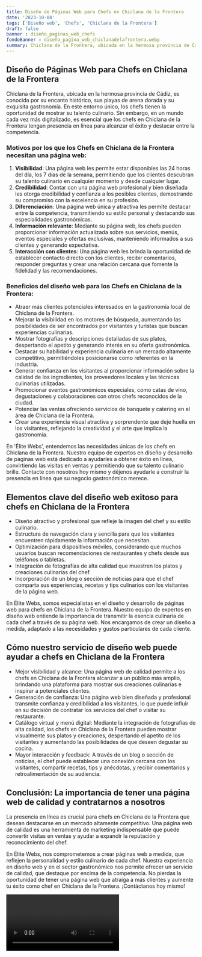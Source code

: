 ```yaml
---
title: Diseño de Páginas Web para Chefs en Chiclana de la Frontera
date: '2023-10-04'
tags: ['Diseño web', 'Chefs', 'Chiclana de la Frontera']
draft: false
banner : diseño_paginas_web_chefs
fondoBanner : diseño_pagina_web_chiclanadelafrontera.webp
summary: Chiclana de la Frontera, ubicada en la hermosa provincia de Cádiz, es conocida por su encanto histórico, sus playas de arena dorada y su exquisita gastronomía. En este entorno único, los chefs tienen la oportunidad de mostrar su talento culinario. Sin embargo, en un mundo cada vez más digitalizado, es esencial que los chefs en Chiclana de la Frontera tengan presencia en línea para alcanzar el éxito y destacar entre la competencia.
---
```


## Diseño de Páginas Web para Chefs en Chiclana de la Frontera

Chiclana de la Frontera, ubicada en la hermosa provincia de Cádiz, es conocida por su encanto histórico, sus playas de arena dorada y su exquisita gastronomía. En este entorno único, los chefs tienen la oportunidad de mostrar su talento culinario. Sin embargo, en un mundo cada vez más digitalizado, es esencial que los chefs en Chiclana de la Frontera tengan presencia en línea para alcanzar el éxito y destacar entre la competencia.

### Motivos por los que los Chefs en Chiclana de la Frontera necesitan una página web:

1. **Visibilidad**: Una página web les permite estar disponibles las 24 horas del día, los 7 días de la semana, permitiendo que los clientes descubran su talento culinario en cualquier momento y desde cualquier lugar.
2. **Credibilidad**: Contar con una página web profesional y bien diseñada les otorga credibilidad y confianza a los posibles clientes, demostrando su compromiso con la excelencia en su profesión.
3. **Diferenciación**: Una página web única y atractiva les permite destacar entre la competencia, transmitiendo su estilo personal y destacando sus especialidades gastronómicas.
4. **Información relevante**: Mediante su página web, los chefs pueden proporcionar información actualizada sobre sus servicios, menús, eventos especiales y ofertas exclusivas, manteniendo informados a sus clientes y generando expectativa.
5. **Interacción con clientes**: Una página web les brinda la oportunidad de establecer contacto directo con los clientes, recibir comentarios, responder preguntas y crear una relación cercana que fomente la fidelidad y las recomendaciones.

### Beneficios del diseño web para los Chefs en Chiclana de la Frontera:

- Atraer más clientes potenciales interesados en la gastronomía local de Chiclana de la Frontera.
- Mejorar la visibilidad en los motores de búsqueda, aumentando las posibilidades de ser encontrados por visitantes y turistas que buscan experiencias culinarias.
- Mostrar fotografías y descripciones detalladas de sus platos, despertando el apetito y generando interés en su oferta gastronómica.
- Destacar su habilidad y experiencia culinaria en un mercado altamente competitivo, permitiéndoles posicionarse como referentes en la industria.
- Generar confianza en los visitantes al proporcionar información sobre la calidad de los ingredientes, los proveedores locales y las técnicas culinarias utilizadas.
- Promocionar eventos gastronómicos especiales, como catas de vino, degustaciones y colaboraciones con otros chefs reconocidos de la ciudad.
- Potenciar las ventas ofreciendo servicios de banquete y catering en el área de Chiclana de la Frontera.
- Crear una experiencia visual atractiva y sorprendente que deje huella en los visitantes, reflejando la creatividad y el arte que implica la gastronomía.

En 'Élite Webs', entendemos las necesidades únicas de los chefs en Chiclana de la Frontera. Nuestro equipo de expertos en diseño y desarrollo de páginas web está dedicado a ayudarles a obtener éxito en línea, convirtiendo las visitas en ventas y permitiendo que su talento culinario brille. Contacte con nosotros hoy mismo y déjenos ayudarle a construir la presencia en línea que su negocio gastronómico merece.

<GifSeo />

<Cta />

## Elementos clave del diseño web exitoso para chefs en Chiclana de la Frontera

- Diseño atractivo y profesional que refleje la imagen del chef y su estilo culinario.
- Estructura de navegación clara y sencilla para que los visitantes encuentren rápidamente la información que necesitan.
- Optimización para dispositivos móviles, considerando que muchos usuarios buscan recomendaciones de restaurantes y chefs desde sus teléfonos o tabletas.
- Integración de fotografías de alta calidad que muestren los platos y creaciones culinarias del chef.
- Incorporación de un blog o sección de noticias para que el chef comparta sus experiencias, recetas y tips culinarios con los visitantes de la página web.

En Élite Webs, somos especialistas en el diseño y desarrollo de páginas web para chefs en Chiclana de la Frontera. Nuestro equipo de expertos en diseño web entiende la importancia de transmitir la esencia culinaria de cada chef a través de su página web. Nos encargamos de crear un diseño a medida, adaptado a las necesidades y gustos particulares de cada cliente. 

## Cómo nuestro servicio de diseño web puede ayudar a chefs en Chiclana de la Frontera

- Mejor visibilidad y alcance: Una página web de calidad permite a los chefs en Chiclana de la Frontera alcanzar a un público más amplio, brindando una plataforma para mostrar sus creaciones culinarias e inspirar a potenciales clientes.
- Generación de confianza: Una página web bien diseñada y profesional transmite confianza y credibilidad a los visitantes, lo que puede influir en su decisión de contratar los servicios del chef o visitar su restaurante.
- Catálogo virtual y menú digital: Mediante la integración de fotografías de alta calidad, los chefs en Chiclana de la Frontera pueden mostrar visualmente sus platos y creaciones, despertando el apetito de los visitantes y aumentando las posibilidades de que deseen degustar su cocina.
- Mayor interacción y feedback: A través de un blog o sección de noticias, el chef puede establecer una conexión cercana con los visitantes, compartir recetas, tips y anécdotas, y recibir comentarios y retroalimentación de su audiencia.

## Conclusión: La importancia de tener una página web de calidad y contratarnos a nosotros

La presencia en línea es crucial para chefs en Chiclana de la Frontera que desean destacarse en un mercado altamente competitivo. Una página web de calidad es una herramienta de marketing indispensable que puede convertir visitas en ventas y ayudar a expandir la reputación y reconocimiento del chef.

En Élite Webs, nos comprometemos a crear páginas web a medida, que reflejen la personalidad y estilo culinario de cada chef. Nuestra experiencia en diseño web y en el sector gastronómico nos permite ofrecer un servicio de calidad, que destaque por encima de la competencia. No pierdas la oportunidad de tener una página web que atraiga a más clientes y aumente tu éxito como chef en Chiclana de la Frontera. ¡Contáctanos hoy mismo!

<Video />

<CtaBot job='Chefs' city='Chiclana de la Frontera'/>

<Gmaps query='Chiclana de la Frontera+españa+maps' />